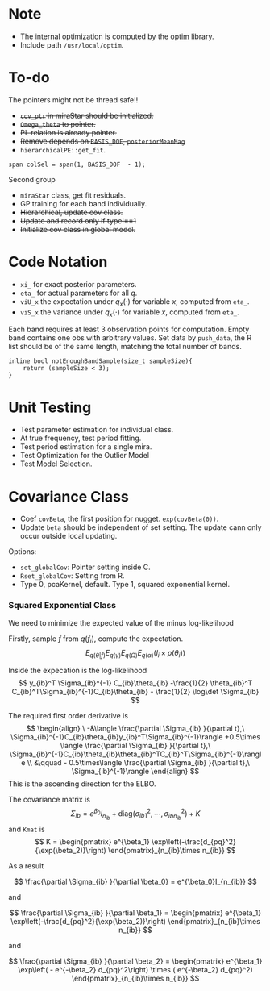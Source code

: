Note
=============

- The internal optimization is computed by the [optim](https://github.com/kthohr/optim) library.
- Include path `/usr/local/optim`.


To-do
===================

The pointers might not be thread safe!!


- ~~`cov_ptr` in miraStar should be initialized.~~
- ~~`Omega_theta` to pointer.~~
- ~~PL relation is already pointer.~~
- ~~Remove depends on `BASIS_DOF`, `posteriorMeanMag`~~
- `hierarchicalPE::get_fit`.
```
span colSel = span(1, BASIS_DOF  - 1);
```

Second group

- `miraStar` class, get fit residuals.
-  GP training for each band individually. 
-  ~~Hierarchical, update cov class.~~
-  ~~Update and record only if typeI==1~~
-  ~~Initialize cov class in global model.~~

Code Notation
====================


- `xi_` for exact posterior parameters.
- `eta_` for actual parameters for all $q$.
- `viU_x` the expectation under $q_x(\cdot)$ for variable $x$, computed from `eta_`.
- `viS_x` the variance under $q_x(\cdot)$ for variable $x$, computed from `eta_`.

Each band requires at least 3 observation points for computation. Empty band contains one obs with arbitrary values. Set data by `push_data`, the R list should be of the same length, matching the total number of bands.

```
inline bool notEnoughBandSample(size_t sampleSize){
    return (sampleSize < 3);
}
```

Unit Testing
=================

- Test parameter estimation for individual class.
- At true frequency, test period fitting.
- Test period estimation for a single mira. 
- Test Optimization for the Outlier Model
- Test Model Selection. 


Covariance Class
===================


- Coef `covBeta`, the first position for nugget. `exp(covBeta(0))`.
- Update `beta` should be independent of set setting. The update cann only occur outside local updating. 

Options: 

- `set_globalCov`: Pointer setting inside C.
- `Rset_globalCov`: Setting from R.
- Type 0, pcaKernel, default. Type 1, squared exponential kernel.

### Squared Exponential Class

We need to minimize the expected value of the minus log-likelihood

Firstly, sample $f$ from $q(f_i)$, compute the expectation.
$$
E_{q(\theta | f)} E_{q(\gamma)} E_{q(\Omega)}E_{q(\alpha)} (l_i\times  p(\theta_i))
$$

Inside the expecation is the log-likelihood
$$
y_{ib}^T \Sigma_{ib}^{-1} 
C_{ib}\theta_{ib} -\frac{1}{2} \theta_{ib}^T C_{ib}^T\Sigma_{ib}^{-1}C_{ib}\theta_{ib} - \frac{1}{2} \log\det \Sigma_{ib}
$$

The required first order derivative is
$$
\begin{align}
\ -&\langle \frac{\partial \Sigma_{ib} }{\partial t},\ 
\Sigma_{ib}^{-1}C_{ib}\theta_{ib}y_{ib}^T\Sigma_{ib}^{-1}\rangle +0.5\times \langle \frac{\partial \Sigma_{ib} }{\partial t},\ 
\Sigma_{ib}^{-1}C_{ib}\theta_{ib}\theta_{ib}^TC_{ib}^T\Sigma_{ib}^{-1}\rangle \\
&\qquad - 0.5\times\langle \frac{\partial \Sigma_{ib} }{\partial t},\  \Sigma_{ib}^{-1}\rangle 
\end{align}
$$
This is the ascending direction for the ELBO.

The covariance matrix is
$$\Sigma_{ib} = e^{\beta_0}I_{n_{ib}}+ 
\text{diag}(\sigma^2_{ib1},\cdots, \sigma^2_{ibn_{ib} })+K$$
and `Kmat` is
$$
K = \begin{pmatrix}
e^{\beta_1} \exp\left(-\frac{d_{pq}^2}{\exp(\beta_2)}\right)
\end{pmatrix}_{n_{ib}\times n_{ib}}
$$


As a result

$$
\frac{\partial \Sigma_{ib} }{\partial \beta_0} =  e^{\beta_0}I_{n_{ib}}
$$

and 

$$
\frac{\partial \Sigma_{ib} }{\partial \beta_1} =  \begin{pmatrix}
e^{\beta_1} \exp\left(-\frac{d_{pq}^2}{\exp(\beta_2)}\right)
\end{pmatrix}_{n_{ib}\times n_{ib}}
$$

and 

$$
\frac{\partial \Sigma_{ib} }{\partial \beta_2} =  \begin{pmatrix}
e^{\beta_1} \exp\left(
- e^{-\beta_2} d_{pq}^2\right) \times ( e^{-\beta_2} d_{pq}^2)
\end{pmatrix}_{n_{ib}\times n_{ib}}
$$



